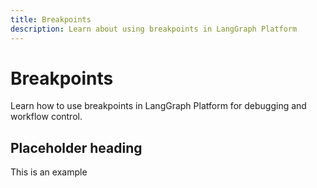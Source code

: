```yaml
---
title: Breakpoints
description: Learn about using breakpoints in LangGraph Platform
---
```


# Breakpoints

Learn how to use breakpoints in LangGraph Platform for debugging and workflow control. 

## Placeholder heading

This is an example